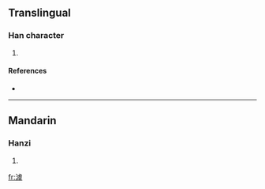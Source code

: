 ==Translingual==

===Han character===
{{Han char|rn=85|rad=水|as=13|sn=16|four=3113<sub>4</sub>|canj=水卜心大 (EYPK)}}

# {{defn|Han|sort=水13}}

====References====
* {{Han ref|kx=0652.360|dkj=18375|hdz=31755.030|uh=6F9E|ud=28574|bh=E9F3|bd=59891}}

----

==Mandarin==

===Hanzi===
{{cmn-hanzi|pin=[[yú]] ([[yu2]])|wg=yü<sup>2</sup>}}

# {{defn|Mandarin}}

[[fr:澞]]
